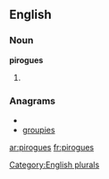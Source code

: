 
==English==

===Noun===
'''pirogues'''

# {{plural of|[[pirogue]]}}

===Anagrams===
* {{alphagram|egioprsu}}
* [[groupies#English|groupies]]

[[Category:English plurals]]

[[ar:pirogues]]
[[fr:pirogues]]